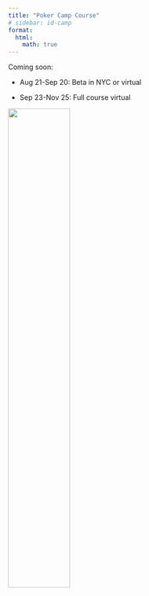 ```yaml
---
title: "Poker Camp Course"
# sidebar: id-camp
format:
  html:
    math: true
---
```

Coming soon: 

- Aug 21-Sep 20: Beta in NYC or virtual

- Sep 23-Nov 25: Full course virtual

![](../assets/pcicon.png){width=50%}
